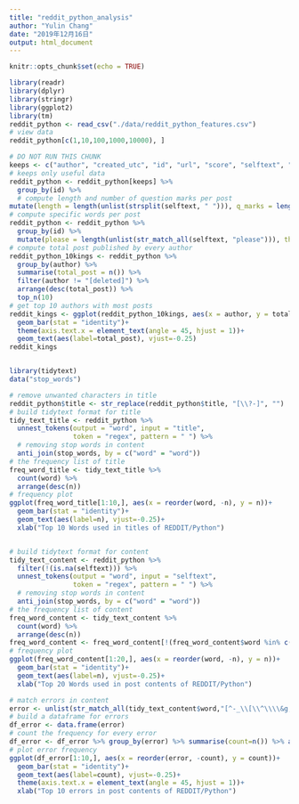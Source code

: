 ```yaml
---
title: "reddit_python_analysis"
author: "Yulin Chang"
date: "2019年12月16日"
output: html_document
---
```


```r
knitr::opts_chunk$set(echo = TRUE)
```

```r
library(readr)
library(dplyr)
library(stringr)
library(ggplot2)
library(tm)
reddit_python <- read_csv("./data/reddit_python_features.csv")
# view data
reddit_python[c(1,10,100,1000,10000), ]
```


```r
# DO NOT RUN THIS CHUNK
keeps <- c("author", "created_utc", "id", "url", "score", "selftext", "title", "length", "q_marks", "please", "thanks")
# keeps only useful data 
reddit_python <- reddit_python[keeps] %>% 
  group_by(id) %>% 
  # compute length and number of question marks per post
mutate(length = length(unlist(strsplit(selftext, " "))), q_marks = length(unlist(str_match_all(selftext, "\\?"))))
# compute specific words per post
reddit_python <- reddit_python %>% 
  group_by(id) %>% 
  mutate(please = length(unlist(str_match_all(selftext, "please"))), thanks = length(unlist(str_match_all(selftext, "(thanks|thx|thank you)"))))
# compute total post published by every author
reddit_python_10kings <- reddit_python %>% 
  group_by(author) %>% 
  summarise(total_post = n()) %>% 
  filter(author != "[deleted]") %>% 
  arrange(desc(total_post)) %>% 
  top_n(10)
# get top 10 authors with most posts
reddit_kings <- ggplot(reddit_python_10kings, aes(x = author, y = total_post))+
  geom_bar(stat = "identity")+
  theme(axis.text.x = element_text(angle = 45, hjust = 1))+
  geom_text(aes(label=total_post), vjust=-0.25)
reddit_kings

```

```r

```

```r
library(tidytext)
data("stop_words")

# remove unwanted characters in title
reddit_python$title <- str_replace(reddit_python$title, "[\\?-]", "")
# build tidytext format for title
tidy_text_title <- reddit_python %>%
  unnest_tokens(output = "word", input = "title",
                token = "regex", pattern = " ") %>% 
  # removing stop words in content
  anti_join(stop_words, by = c("word" = "word"))
# the frequency list of title
freq_word_title <- tidy_text_title %>%
  count(word) %>%
  arrange(desc(n))
# frequency plot
ggplot(freq_word_title[1:10,], aes(x = reorder(word, -n), y = n))+
  geom_bar(stat = "identity")+
  geom_text(aes(label=n), vjust=-0.25)+
  xlab("Top 10 Words used in titles of REDDIT/Python")


# build tidytext format for content
tidy_text_content <- reddit_python %>% 
  filter(!(is.na(selftext))) %>%
  unnest_tokens(output = "word", input = "selftext",
                token = "regex", pattern = " ") %>% 
  # removing stop words in content
  anti_join(stop_words, by = c("word" = "word"))
# the frequency list of content
freq_word_content <- tidy_text_content %>%
  count(word) %>%
  arrange(desc(n))
freq_word_content <- freq_word_content[!(freq_word_content$word %in% c("\r\r\r\n", "[removed]", "[deleted]")), ]
# frequency plot
ggplot(freq_word_content[1:20,], aes(x = reorder(word, -n), y = n))+
  geom_bar(stat = "identity")+
  geom_text(aes(label=n), vjust=-0.25)+
  xlab("Top 20 Words used in post contents of REDDIT/Python")
```

```r
# match errors in content
error <- unlist(str_match_all(tidy_text_content$word,"[^-_\\[\\^\\\\&g;!\'\"\\n\\*`\\(\\t#].+error:"))
# build a dataframe for errors
df_error <- data.frame(error)
# count the frequency for every error
df_error <- df_error %>% group_by(error) %>% summarise(count=n()) %>% arrange(desc(count)) 
# plot error frequency
ggplot(df_error[1:10,], aes(x = reorder(error, -count), y = count))+
  geom_bar(stat = "identity")+
  geom_text(aes(label=count), vjust=-0.25)+
  theme(axis.text.x = element_text(angle = 45, hjust = 1))+
  xlab("Top 10 errors in post contents of REDDIT/Python")
```

